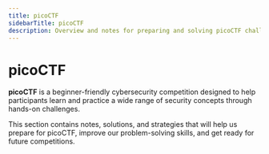 ```yaml
---
title: picoCTF
sidebarTitle: picoCTF
description: Overview and notes for preparing and solving picoCTF challenges.
---
```


# picoCTF

**picoCTF** is a beginner-friendly cybersecurity competition designed to help participants learn and practice a wide range of security concepts through hands-on challenges.

This section contains notes, solutions, and strategies that will help us prepare for picoCTF, improve our problem-solving skills, and get ready for future competitions.
